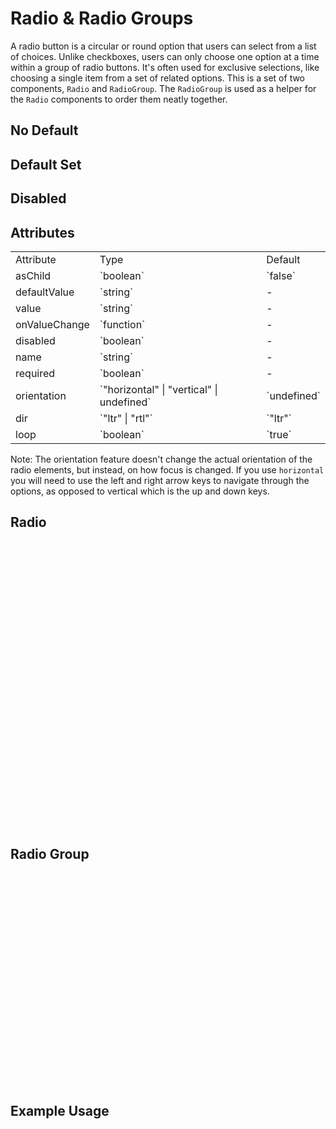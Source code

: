 

<Meta of={RadioStories} />

# Radio & Radio Groups

A radio button is a circular or round option that users can select from a list of choices. Unlike checkboxes, users can only choose one option at a time within a group of radio buttons. It's often used for exclusive selections, like choosing a single item from a set of related options.
This is a set of two components, `Radio` and `RadioGroup`. The `RadioGroup` is used as a helper for the `Radio` components to order them neatly together.

## No Default
<Canvas of={RadioStories.NoDefault} />

## Default Set
<Canvas of={RadioStories.DefaultSet} />

## Disabled
<Canvas of={RadioStories.RadioButtonDisabled} />

## Attributes

<table>
  <tbody>
    <tr>
      <td>Attribute</td>
      <td>Type</td>
      <td>Default</td>
    </tr>
    <tr>
      <td>asChild</td>
      <td>`boolean`</td>
      <td>`false`</td>
    </tr>
    <tr>
      <td>defaultValue</td>
      <td>`string`</td>
      <td>-</td>
    </tr>
    <tr>
      <td>value</td>
      <td>`string`</td>
      <td>-</td>
    </tr>
    <tr>
      <td>onValueChange</td>
      <td>`function`</td>
      <td>-</td>
    </tr>
    <tr>
      <td>disabled</td>
      <td>`boolean`</td>
      <td>-</td>
    </tr>
    <tr>
      <td>name</td>
      <td>`string`</td>
      <td>-</td>
    </tr>
    <tr>
      <td>required</td>
      <td>`boolean`</td>
      <td>-</td>
    </tr>
    <tr>
      <td>orientation</td>
      <td>`"horizontal" | "vertical" | undefined`</td>
      <td>`undefined`</td>
    </tr>
    <tr>
      <td>dir</td>
      <td>`"ltr" | "rtl"`</td>
      <td>`"ltr"`</td>
    </tr>
    <tr>
      <td>loop</td>
      <td>`boolean`</td>
      <td>`true`</td>
    </tr>
  </tbody>
</table>

Note: The orientation feature doesn't change the actual orientation of the radio elements, but instead, on how focus is changed. If you use `horizontal` you will need to use the left and right arrow keys to navigate through the options, as opposed to vertical which is the up and down keys.

## Radio

```ts
import * as React from 'react'
import * as RadioGroupPrimitive from '@radix-ui/react-radio-group'
import { cn } from '@/lib/utils'
import { RadioSelected } from '@/assets'

type RadioGroupItemProps = React.ComponentPropsWithoutRef<
  typeof RadioGroupPrimitive.Item
>

const RadioGroupItem = React.forwardRef<
  React.ElementRef<typeof RadioGroupPrimitive.Item>,
  RadioGroupItemProps
>(({ className, children, ...props }, ref) => {
  return (
    <RadioGroupPrimitive.Item
      ref={ref}
      className={cn(
        'h-5 w-5 rounded-full border-[0.67px] border-border bg-background-alt disabled:opacity-50 data-[state=checked]:border-primary-600 data-[state=checked]:bg-primary-600 text-foreground-inverse',
        className
      )}
      {...props}
    >
      <RadioGroupPrimitive.Indicator className="flex items-center justify-center">
        <RadioSelected className="text-inherit stroke-current stroke-1 fill-current" />
      </RadioGroupPrimitive.Indicator>
    </RadioGroupPrimitive.Item>
  )
})
RadioGroupItem.displayName = RadioGroupPrimitive.Item.displayName

export { RadioGroupItem as Radio, RadioGroupItemProps }

```

## Radio Group

```ts
import * as React from 'react'
import * as RadioGroupPrimitive from '@radix-ui/react-radio-group'

import { cn } from '@/lib/utils'

type RadioGroupProps = React.ComponentPropsWithoutRef<
  typeof RadioGroupPrimitive.Root
>
const RadioGroup = React.forwardRef<
  React.ElementRef<typeof RadioGroupPrimitive.Root>,
  RadioGroupProps
>(({ className, ...props }, ref) => {
  return (
    <RadioGroupPrimitive.Root
      className={cn('grid gap-2', className)}
      {...props}
      ref={ref}
    />
  )
})
RadioGroup.displayName = RadioGroupPrimitive.Root.displayName

export { RadioGroup, type RadioGroupProps }


```

## Example Usage

```ts
import { Label } from '@/components/Label'
import { Radio, RadioGroup, RadioGroupProps } from '@/components/Radio'
import { useState } from 'react'
export const RadioGroupDemo = ({
  defaultValue,
  disabled,
  loop
}: RadioGroupProps): JSX.Element => {
  const [value, setValue] = useState(defaultValue)
  const handleValueChange = (newValue: string) => {
    setValue(newValue)
  }
  return (
    <RadioGroup
      defaultValue={defaultValue}
      onValueChange={handleValueChange}
      disabled={disabled}
      loop={loop}
    >
      <RadioWithLabel value="hello" />
      <RadioWithLabel value="world" />
      <RadioWithLabel value="goodbye" />
      <RadioWithLabel value="friend" />
    </RadioGroup>
  )
}
const RadioWithLabel = ({ value }: { value: string }) => {
  return (
    <span className="flex items-center space-x-1">
      <Radio value={value} />
      <Label htmlFor={value}>{value}</Label>
    </span>
  )
}



```
